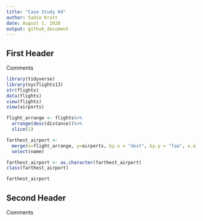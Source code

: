 ```yaml
---
title: "Case Study 04"
author: Sadie Kratt
date: August 1, 2020
output: github_document
---
```


## First Header

Comments

```r
library(tidyverse)
library(nycflights13)
str(flights)
data(flights)
view(flights)
view(airports)

flight_arrange <- flights%>%
  arrange(desc(distance))%>%
  slice(1)

farthest_airport <-
  merge(x=flight_arrange, y=airports, by.x = "dest", by.y = "faa", x.all=TRUE, y.all=FALSE )%>%
  select(name)

farthest_airport <- as.character(farthest_airport)
class(farthest_airport)

farthest_airport
```

## Second Header

Comments

```r

```
